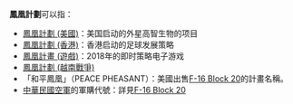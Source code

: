 '''鳳凰計劃'''可以指：
* [[鳳凰計劃_(美國)|鳳凰計劃 (美國)]]：美国启动的外星高智生物的项目
* [[鳳凰計劃_(香港)|鳳凰計劃 (香港)]]：香港启动的足球发展策略
* [[鳳凰計畫_(遊戲)|鳳凰計畫 (遊戲)]]：2018年的即时策略电子游戏
* [[鳳凰計劃_(越南戰爭)|鳳凰計劃 (越南戰爭)]]
*「和平鳳凰」（PEACE PHEASANT）：美國出售[[F-16_Block_20|F-16 Block 20]]的計畫名稱。
* [[中華民國空軍|中華民國空軍]]的軍購代號：詳見[[F-16_Block_20|F-16 Block 20]]

{{Disambig|Cat=四字消歧義}}